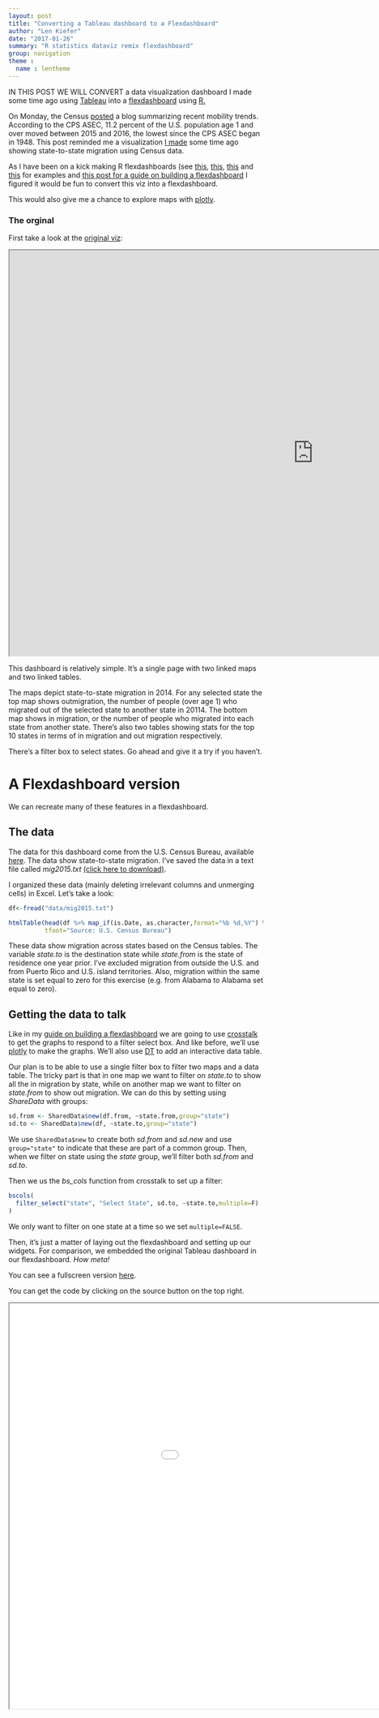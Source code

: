 ```yaml
---
layout: post
title: "Converting a Tableau dashboard to a Flexdashboard"
author: "Len Kiefer"
date: "2017-01-26"
summary: "R statistics dataviz remix flexdashboard"
group: navigation
theme :
  name : lentheme
---
```


IN THIS POST WE WILL CONVERT a data visualization dashboard I made some time ago using [Tableau](https://www.tableau.com) into a [flexdashboard](http://rmarkdown.rstudio.com/flexdashboard/index.html) using [R.](https://www.r-project.org/)

On Monday, the Census [posted](http://www.census.gov/newsroom/blogs/random-samplings/2017/01/mover-rate.html) a blog summarizing recent mobility trends. According to the CPS ASEC, 11.2 percent of the U.S. population age 1 and over moved between 2015 and 2016, the lowest since the CPS ASEC began in 1948. This post reminded me a visualization [I made](https://public.tableau.com/profile/leonard.kiefer#!/vizhome/State-to-statemigrationin2014/Mobilitygraphic) some time ago showing state-to-state migration using Census data.

As I have been on a kick making R flexdashboards (see [this]({% post_url 2017-01-08-mortgage-rate-viewer %}), [this]({% post_url 2017-01-14-year-in-review-remix %}), [this]({% post_url 2017-01-16-cross-talk-dashboard %}) and [this]({% post_url 2017-01-20-flexin-friday %}) for examples and [this post for a guide on building a flexdashboard]({% post_url 2017-01-22-build-flex %}) I figured it would be fun to convert this viz into a flexdashboard.

This would also give me a chance to explore maps with [plotly](https://plot.ly/r/).

### The orginal

First take a look at the [original viz](https://public.tableau.com/views/State-to-statemigrationin2014/Mobilitygraphic?:embed=y&:display_count=yes):

<iframe src="https://public.tableau.com/views/State-to-statemigrationin2014/Mobilitygraphic?:embed=y&:display_count=yes" height="800" width="1200"></iframe>

This dashboard is relatively simple. It's a single page with two linked maps and two linked tables.

The maps depict state-to-state migration in 2014.  For any selected state the top map shows outmigration, the number of people (over age 1) who migrated out of the selected state to another state in 20114. The bottom map shows in migration, or the number of people who migrated into each state from another state. There's also two tables showing stats for the top 10 states in terms of in migration and out migration respectively.

There's a filter box to select states.  Go ahead and give it a try if you haven't.

# A Flexdashboard version

We can recreate many of these features in a flexdashboard.

## The data

The data for this dashboard come from the U.S. Census Bureau, available [here](http://www.census.gov/data/tables/time-series/demo/geographic-mobility/state-to-state-migration.html). The data show state-to-state migration.  I've saved the data in a text file called *mig2015.txt* [(click here to download)]({{ site.url}}/chartbooks/jan2017/data/mig2015.txt).

I organized these data (mainly deleting irrelevant columns and unmerging cells) in Excel.  Let's take a look:

```r
df<-fread("data/mig2015.txt")

htmlTable(head(df %>% map_if(is.Date, as.character,format="%b %d,%Y") %>% map_if(is.numeric, round,2) %>% as.data.frame() ,5), col.rgroup = c("none", "#F7F7F7"),caption="2015 State to State Migration Data",
          tfoot="Source: U.S. Census Bureau")

```

These data show migration across states based on the Census tables.  The variable *state.to* is the destination state while *state.from* is the state of residence one year prior. I've excluded migration from outside the U.S. and from Puerto Rico and U.S. island territories. Also, migration within the same state is set equal to zero for this exercise (e.g. from Alabama to Alabama set equal to zero).

## Getting the data to talk

Like in my [guide on building a flexdashboard]({% post_url 2017-01-22-build-flex %}) we are going to use [crosstalk](https://github.com/rstudio/crosstalk) to get the graphs to respond to a filter select box.  And like before, we'll use [plotly](https://plot.ly/r/) to make the graphs.  We'll also use [DT](https://rstudio.github.io/DT/) to add an interactive data table.

Our plan is to be able to use a single filter box to filter two maps and a data table. The tricky part is that in one map we want to filter on *state.to* to show all the in migration by state, while on another map we want to filter on *state.from* to show out migration. We can do this by setting using *ShareData* with groups:

```r
sd.from <- SharedData$new(df.from, ~state.from,group="state")
sd.to <- SharedData$new(df, ~state.to,group="state")
```

We use `SharedData$new` to create both *sd.from* and *sd.new* and use `group="state"` to indicate that these are part of a common group.  Then, when we filter on state using the *state* group, we'll filter both *sd.from* and *sd.to*.

Then we us the *bs_cols* function from crosstalk to set up a filter:

```r
bscols(
  filter_select("state", "Select State", sd.to, ~state.to,multiple=F)
)
```

We only want to filter on one state at a time so we set `multiple=FALSE`.

Then, it's just a matter of laying out the flexdashboard and setting up our widgets.  For comparison, we embedded the original Tableau dashboard in our flexdashboard. *How meta!*

You can see a fullscreen version [here]({{ site.url}}/chartbooks/jan2017/migration_flex2.html). 

You can get the code by clicking on the source button on the top right.

<iframe src="{{ site.url}}/chartbooks/jan2017/migration_flex2.html" height="800" width="1200"></iframe>